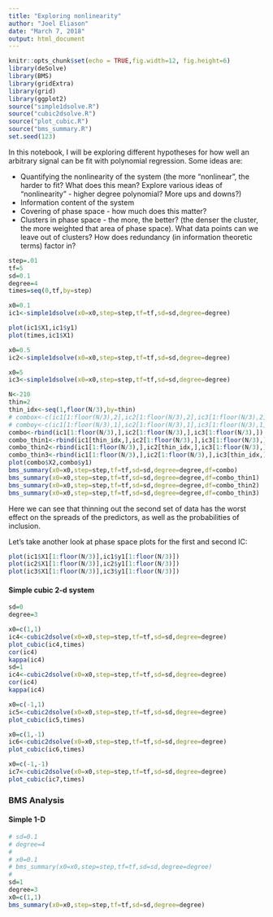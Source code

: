 ```yaml
---
title: "Exploring nonlinearity"
author: "Joel Eliason"
date: "March 7, 2018"
output: html_document
---
```


```r
knitr::opts_chunk$set(echo = TRUE,fig.width=12, fig.height=6)
library(deSolve)
library(BMS)
library(gridExtra)
library(grid)
library(ggplot2)
source("simple1dsolve.R")
source("cubic2dsolve.R")
source("plot_cubic.R")
source("bms_summary.R")
set.seed(123)
```

In this notebook, I will be exploring different hypotheses for how well an arbitrary signal can be fit with polynomial regression. Some ideas are:

* Quantifying the nonlinearity of the system (the more "nonlinear", the harder to fit? What does this mean? Explore various ideas of "nonlinearity" - higher degree polynomial? More ups and downs?)
* Information content of the system
* Covering of phase space - how much does this matter?
* Clusters in phase space - the more, the better? (the denser the cluster, the more weighted that area of phase space). What data points can we leave out of clusters? How does redundancy (in information theoretic terms) factor in?


```r
step=.01
tf=5
sd=0.1
degree=4
times=seq(0,tf,by=step)

x0=0.1
ic1<-simple1dsolve(x0=x0,step=step,tf=tf,sd=sd,degree=degree)

plot(ic1$X1,ic1$y1)
plot(times,ic1$X1)

x0=0.5
ic2<-simple1dsolve(x0=x0,step=step,tf=tf,sd=sd,degree=degree)

x0=5
ic3<-simple1dsolve(x0=x0,step=step,tf=tf,sd=sd,degree=degree)

N<-210
thin=2
thin_idx<-seq(1,floor(N/3),by=thin)
# combox<-c(ic1[1:floor(N/3),2],ic2[1:floor(N/3),2],ic3[1:floor(N/3),2])
# comboy<-c(ic1[1:floor(N/3),1],ic2[1:floor(N/3),1],ic3[1:floor(N/3),1])
combo<-rbind(ic1[1:floor(N/3),],ic2[1:floor(N/3),],ic3[1:floor(N/3),])
combo_thin1<-rbind(ic1[thin_idx,],ic2[1:floor(N/3),],ic3[1:floor(N/3),])
combo_thin2<-rbind(ic1[1:floor(N/3),],ic2[thin_idx,],ic3[1:floor(N/3),])
combo_thin3<-rbind(ic1[1:floor(N/3),],ic2[1:floor(N/3),],ic3[thin_idx,])
plot(combo$X2,combo$y1)
bms_summary(x0=x0,step=step,tf=tf,sd=sd,degree=degree,df=combo)
bms_summary(x0=x0,step=step,tf=tf,sd=sd,degree=degree,df=combo_thin1)
bms_summary(x0=x0,step=step,tf=tf,sd=sd,degree=degree,df=combo_thin2)
bms_summary(x0=x0,step=step,tf=tf,sd=sd,degree=degree,df=combo_thin3)
```

Here we can see that thinning out the second set of data has the worst effect on the spreads of the predictors, as well as the probabilities of inclusion.

Let's take another look at phase space plots for the first and second IC:
```r
plot(ic1$X1[1:floor(N/3)],ic1$y1[1:floor(N/3)])
plot(ic2$X1[1:floor(N/3)],ic2$y1[1:floor(N/3)])
plot(ic3$X1[1:floor(N/3)],ic3$y1[1:floor(N/3)])
```
#### Simple cubic 2-d system

```r
sd=0
degree=3

x0=c(1,1)
ic4<-cubic2dsolve(x0=x0,step=step,tf=tf,sd=sd,degree=degree)
plot_cubic(ic4,times)
cor(ic4)
kappa(ic4)
sd=1
ic4<-cubic2dsolve(x0=x0,step=step,tf=tf,sd=sd,degree=degree)
cor(ic4)
kappa(ic4)

x0=c(-1,1)
ic5<-cubic2dsolve(x0=x0,step=step,tf=tf,sd=sd,degree=degree)
plot_cubic(ic5,times)

x0=c(1,-1)
ic6<-cubic2dsolve(x0=x0,step=step,tf=tf,sd=sd,degree=degree)
plot_cubic(ic6,times)

x0=c(-1,-1)
ic7<-cubic2dsolve(x0=x0,step=step,tf=tf,sd=sd,degree=degree)
plot_cubic(ic7,times)
```

### BMS Analysis

#### Simple 1-D

```r
# sd=0.1
# degree=4
# 
# x0=0.1
# bms_summary(x0=x0,step=step,tf=tf,sd=sd,degree=degree)
# 
sd=1
degree=3
x0=c(1,1)
bms_summary(x0=x0,step=step,tf=tf,sd=sd,degree=degree)

```
